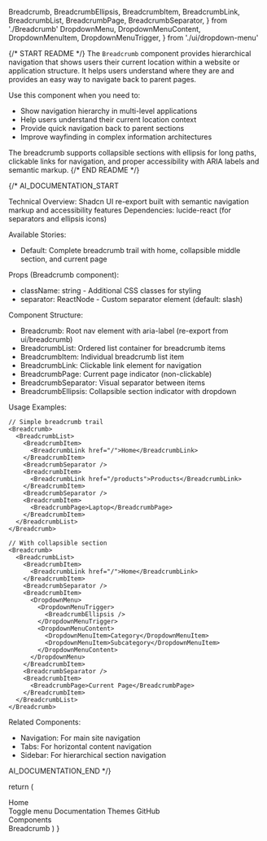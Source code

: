  Breadcrumb,
  BreadcrumbEllipsis,
  BreadcrumbItem,
  BreadcrumbLink,
  BreadcrumbList,
  BreadcrumbPage,
  BreadcrumbSeparator,
} from './Breadcrumb'
  DropdownMenu,
  DropdownMenuContent,
  DropdownMenuItem,
  DropdownMenuTrigger,
} from './ui/dropdown-menu'

{/* START README */}
The `Breadcrumb` component provides hierarchical navigation that shows users their current location within a website or application structure. It helps users understand where they are and provides an easy way to navigate back to parent pages.

Use this component when you need to:

- Show navigation hierarchy in multi-level applications
- Help users understand their current location context
- Provide quick navigation back to parent sections
- Improve wayfinding in complex information architectures

The breadcrumb supports collapsible sections with ellipsis for long paths, clickable links for navigation, and proper accessibility with ARIA labels and semantic markup.
{/* END README */}

{/*
AI_DOCUMENTATION_START

Technical Overview: Shadcn UI re-export built with semantic navigation markup and accessibility features
Dependencies: lucide-react (for separators and ellipsis icons)

Available Stories:

- Default: Complete breadcrumb trail with home, collapsible middle section, and current page

Props (Breadcrumb component):

- className: string - Additional CSS classes for styling
- separator: ReactNode - Custom separator element (default: slash)

Component Structure:

- Breadcrumb: Root nav element with aria-label (re-export from ui/breadcrumb)
- BreadcrumbList: Ordered list container for breadcrumb items
- BreadcrumbItem: Individual breadcrumb list item
- BreadcrumbLink: Clickable link element for navigation
- BreadcrumbPage: Current page indicator (non-clickable)
- BreadcrumbSeparator: Visual separator between items
- BreadcrumbEllipsis: Collapsible section indicator with dropdown

Usage Examples:

```tsx
// Simple breadcrumb trail
<Breadcrumb>
  <BreadcrumbList>
    <BreadcrumbItem>
      <BreadcrumbLink href="/">Home</BreadcrumbLink>
    </BreadcrumbItem>
    <BreadcrumbSeparator />
    <BreadcrumbItem>
      <BreadcrumbLink href="/products">Products</BreadcrumbLink>
    </BreadcrumbItem>
    <BreadcrumbSeparator />
    <BreadcrumbItem>
      <BreadcrumbPage>Laptop</BreadcrumbPage>
    </BreadcrumbItem>
  </BreadcrumbList>
</Breadcrumb>

// With collapsible section
<Breadcrumb>
  <BreadcrumbList>
    <BreadcrumbItem>
      <BreadcrumbLink href="/">Home</BreadcrumbLink>
    </BreadcrumbItem>
    <BreadcrumbSeparator />
    <BreadcrumbItem>
      <DropdownMenu>
        <DropdownMenuTrigger>
          <BreadcrumbEllipsis />
        </DropdownMenuTrigger>
        <DropdownMenuContent>
          <DropdownMenuItem>Category</DropdownMenuItem>
          <DropdownMenuItem>Subcategory</DropdownMenuItem>
        </DropdownMenuContent>
      </DropdownMenu>
    </BreadcrumbItem>
    <BreadcrumbSeparator />
    <BreadcrumbItem>
      <BreadcrumbPage>Current Page</BreadcrumbPage>
    </BreadcrumbItem>
  </BreadcrumbList>
</Breadcrumb>
```

Related Components:

- Navigation: For main site navigation
- Tabs: For horizontal content navigation
- Sidebar: For hierarchical section navigation

AI_DOCUMENTATION_END
*/}

  return (
    <Breadcrumb>
      <BreadcrumbList>
        <BreadcrumbItem>
          <BreadcrumbLink asChild>
            <div className="cursor-pointer">Home</div>
          </BreadcrumbLink>
        </BreadcrumbItem>
        <BreadcrumbSeparator />
        <BreadcrumbItem>
          <DropdownMenu>
            <DropdownMenuTrigger className="flex items-center gap-1">
              <BreadcrumbEllipsis className="size-4" />
              <span className="sr-only">Toggle menu</span>
            </DropdownMenuTrigger>
            <DropdownMenuContent align="start">
              <DropdownMenuItem>Documentation</DropdownMenuItem>
              <DropdownMenuItem>Themes</DropdownMenuItem>
              <DropdownMenuItem>GitHub</DropdownMenuItem>
            </DropdownMenuContent>
          </DropdownMenu>
        </BreadcrumbItem>
        <BreadcrumbSeparator />
        <BreadcrumbItem>
          <BreadcrumbLink asChild>
            <div className="cursor-pointer">Components</div>
          </BreadcrumbLink>
        </BreadcrumbItem>
        <BreadcrumbSeparator />
        <BreadcrumbItem>
          <BreadcrumbPage>Breadcrumb</BreadcrumbPage>
        </BreadcrumbItem>
      </BreadcrumbList>
    </Breadcrumb>
  )
}
